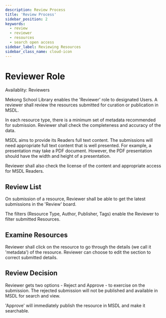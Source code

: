 ```yaml
---
description: Review Process
title: 'Review Process'
sidebar_position: 2
keywords:
  - review
  - reviewer
  - resources
  - search open access
sidebar_label: Reviewing Resources
sidebar_class_name: cloud-icon
---
```



# Reviewer Role

<div className="badge badge--primary heading-badge">Availablity: Reviewers</div>

Mekong School Library enables the 'Reviewer' role to designated Users. A reviewer shall review the resources submitted
for curation or publication in MSDL.

In each resource type, there is a minimum set of metadata recommended for submission. Reviewer shall check the
completeness and accuracy of the data.

MSDL aims to provide its Readers full text content. The submissions will need appropriate full text content that is well
presented. For example, a presentation may take a PDF document. However, the PDF presentation should have the width and
height of a presentation.

Reviewer shall also check the license of the content and appropriate access for MSDL Readers.

## Review List

On submission of a resource, Reviewer shall be able to get the latest submissions in the 'Review' board.

<Thumbnail src="/img/review/review-requests.png" alt="Review request board" />

The filters (Resource Type, Author, Publisher, Tags) enable the Reviewer to filter submitted Resources.

## Examine Resources

Reviewer shall click on the resource to go through the details (we call it 'metadata') of the resource. Reviewer can
choose to edit the section to correct submitted details.

<Thumbnail src="/img/review/review-details.png" alt="Review request details" />

## Review Decision

Reviewer gets two options - Reject and Approve - to exercise on the submission. The rejected submission will not be
published and available in MSDL for search and view.

'Approve' will immediately publish the resource in MSDL and make it searchable.

<Thumbnail src="/img/review/review-decision.png" alt="Review decision details" />
